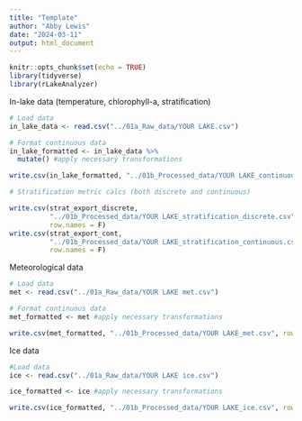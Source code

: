 ```yaml
---
title: "Template"
author: "Abby Lewis"
date: "2024-03-11"
output: html_document
---
```


```r
knitr::opts_chunk$set(echo = TRUE)
library(tidyverse)
library(rLakeAnalyzer)
```

In-lake data (temperature, chlorophyll-a, stratification)

```r
# Load data
in_lake_data <- read.csv("../01a_Raw_data/YOUR LAKE.csv")

# Format continuous data
in_lake_formatted <- in_lake_data %>%
  mutate() #apply necessary transformations

write.csv(in_lake_formatted, "../01b_Processed_data/YOUR LAKE_continuous.csv", row.names = F)

# Stratification metric calcs (both discrete and continuous)

write.csv(strat_export_discrete, 
          "../01b_Processed_data/YOUR LAKE_stratification_discrete.csv", 
          row.names = F)
write.csv(strat_export_cont, 
          "../01b_Processed_data/YOUR LAKE_stratification_continuous.csv", 
          row.names = F)
```

Meteorological data

```r
# Load data
met <- read.csv("../01a_Raw_data/YOUR LAKE met.csv")

# Format continuous data
met_formatted <- met #apply necessary transformations

write.csv(met_formatted, "../01b_Processed_data/YOUR LAKE_met.csv", row.names = F)
```

Ice data

```r
#Load data
ice <- read.csv("../01a_Raw_data/YOUR LAKE ice.csv")

ice_formatted <- ice #apply necessary transformations

write.csv(ice_formatted, "../01b_Processed_data/YOUR LAKE_ice.csv", row.names = F)
```
